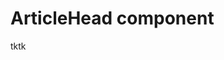 
<Meta title="Core|Article Head" component={ArticleHead} />

# ArticleHead component

tktk

<Preview>
  <Story name="Basic">
    <ArticleHead
      flags={DEFAULTS.flags}
      url={DEFAULTS.url}
      headline="Testing <ArticleHead> component"
      summary={DEFAULTS.summary}
      mainImage={DEFAULTS.image}
      topic={DEFAULTS.topic}
      bylines={DEFAULTS.bylines}
      publishedDate={DEFAULTS.pubdate}
      buildTime={DEFAULTS.buildTime}
    />
  </Story>
</Preview>
